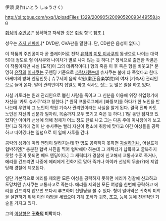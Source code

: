 伊頭 臭作(いとう しゅうさく)

http://ol.tgbus.com/yxq/UploadFiles_1329/200905/20090520093449558.jpg

[[취작]]의 [[주인공]][* 정확하고 자세한 것은 [[취작]] 항목 참조.].

성우는 [[츠지 신파치]].[* DVD판, OVA판을 말한다. 단, CD판은 음성이 없다.]

이 작품의 주인공이자 곧 플레이어로 전작 [[유작]]의 [[이토 이사쿠]]의 동생으로 나이는 대략 50대 정도로 형 이사쿠와 나이차가 별로 나지 않는 듯 하다.[* 정식으로 출연한 작품은 이 작품이지만 사실 [도작]이 그의 데뷔작이다.] 형의 죽음 이 후 죽은 형을 비웃고[* 분명히 [[유작]]의 [[이사쿠]]는 굿엔딩 기준으로 [[추락사]]했는데 슈사쿠는 불에 타 죽었다고 한다. 아케미의 방화 엔딩인듯.] 슈쿠세이 음악 학원(粛正音楽学院)의 여자 [기숙사] 관리인으로 들어 온다. 말이 관리인이지 잡일도 하고 식사도 짓는 등 많은 일을 하고 있다. 

사실 카토라는 원래 관리인으로 뽑힌 사람을 죽이고 그 신분을 이용해 위장 취업했기에 자신을 '카토 슈사쿠'라고 칭한다.[* 원작 프롤로그에서 [빠찡꼬]를 하다가 한 노인을 만나는데 우연히 그 노인이 학원 기숙사 관리인이라는 사실을 알게 된다. 결국 진짜 카토 노인은 자신의 신분과 일자리, 목숨까지 모두 뻇기고 죽은 듯 하다.] 1달 동안 잠자코 있었지만 아야카 선생에 의해 정체가 어느 정도 탄로 나고 그는 다음 주에 이사장에게 보고 한다고 하기에 겁이 난 슈사쿠는 빨리 자신이 평소에 취향에 맞다고 여긴 여성들을 공략하고 떠야겠다는 일념으로 이 일에 사투를 건다. 

공략의 성과에 따라 엔딩이 달라지는데 한 명도 공략하지 못하면 [[자살]]하거나, 어설프게 협박하면[* 충분한 협박 사진을 찍어 협박해야 하는데 그 캐릭터가 납득하고 굴복하지 못할 수준이 못되면 베드 엔딩이다.] 그 캐릭터가 경찰에 신고해서 교통사고로 죽거나, 에리를 건드리면 나중에 에리에게 전화기로 맞아 죽거나 아야카 선생의 무술(?)에 제압당해 경찰에 체포된다. 

일단 기본적으로 에리를 제외한 모든 여성을 공략하지 못하면 에리가 경찰에 신고하고 도망치던 슈사쿠는 교통사고로 죽는다. 에리를 제외한 모든 여성을 한번에 공략하고 에리를 건드리지 않으면 또다시 루프하며 진엔딩을 볼 수 있다. 형이 말아먹은 귀축의 미학을 실현하기 위해 이런 야망을 세웠으며 기계 조작과 [[귀축]], [[조교]], [[능욕]] 등에 전문적인 기술을 가지고 있다. 

그의 [[이상향]]은 '''[[귀축]]의 미학'''이다.
